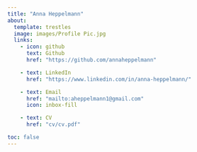 ```yaml
---
title: "Anna Heppelmann"
about: 
  template: trestles
  image: images/Profile Pic.jpg
  links: 
    - icon: github
      text: Github
      href: "https://github.com/annaheppelmann"

    - text: LinkedIn
      href: "https://www.linkedin.com/in/anna-heppelmann/"

    - text: Email
      href: "mailto:aheppelmann1@gmail.com"  
      icon: inbox-fill

    - text: CV
      href: "cv/cv.pdf"  

toc: false
---
```





